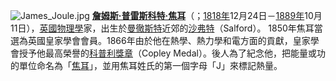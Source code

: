 [[File:James_Joule.jpg|left]]
'''[[詹姆斯·普雷斯科特·焦耳|詹姆斯·普雷斯科特·焦耳]]'''（'''{{lang|en|James Prescott Joule}}'''；[[1818年|1818年]]12月24日－[[1889年|1889年]]10月11日），[[英國|英國]][[物理學|物理學]]家，出生於[[曼徹斯特|曼徹斯特]]近郊的[[沙弗特|沙弗特]]（Salford）。
1850年焦耳當選為英國皇家學會會員。1866年由於他在熱學、熱力學和電方面的貢獻，皇家學會授予他最高榮譽的[[科普利獎章|科普利獎章]]（Copley Medal）。後人為了紀念他，把能量或功的單位命名為「[[焦耳|焦耳]]」，並用焦耳姓氏的第一個字母「J」來標記熱量。